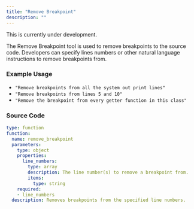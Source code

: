 ```yaml
---
title: "Remove Breakpoint"
description: ""
---
```


<Warning>This is currently under development.</Warning>

The Remove Breakpoint tool is used to remove breakpoints to the source code. Developers can specify lines numbers or other
natural language instructions to remove breakpoints from.

### Example Usage

- `"Remove breakpoints from all the system out print lines"`
- `"Remove breakpoints from lines 5 and 10"`
- `"Remove the breakpoint from every getter function in this class"`

### Source Code

```yaml
type: function
function:
  name: remove_breakpoint
  parameters:
    type: object
    properties:
      line_numbers:
        type: array
        description: The line number(s) to remove a breakpoint from.
        items:
          type: string
    required:
    - line_numbers
  description: Removes breakpoints from the specified line numbers.
```
